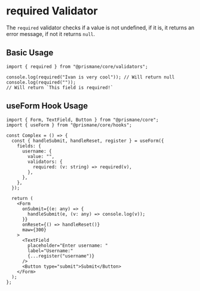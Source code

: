 # required Validator

The `required` validator checks if a value is not undefined, if it is, it returns an error message, if not it returns `null`.

## Basic Usage

```tsx
import { required } from "@prismane/core/validators";

console.log(required("Ivan is very cool")); // Will return null
console.log(required(""));
// Will return `This field is required!`
```

## useForm Hook Usage

```tsx
import { Form, TextField, Button } from "@prismane/core";
import { useForm } from "@prismane/core/hooks";

const Complex = () => {
  const { handleSubmit, handleReset, register } = useForm({
    fields: {
      username: {
        value: "",
        validators: {
          required: (v: string) => required(v),
        },
      },
    },
  });

  return (
    <Form
      onSubmit={(e: any) => {
        handleSubmit(e, (v: any) => console.log(v));
      }}
      onReset={() => handleReset()}
      maw={300}
    >
      <TextField
        placeholder="Enter username: "
        label="Username:"
        {...register("username")}
      />
      <Button type="submit">Submit</Button>
    </Form>
  );
};
```
